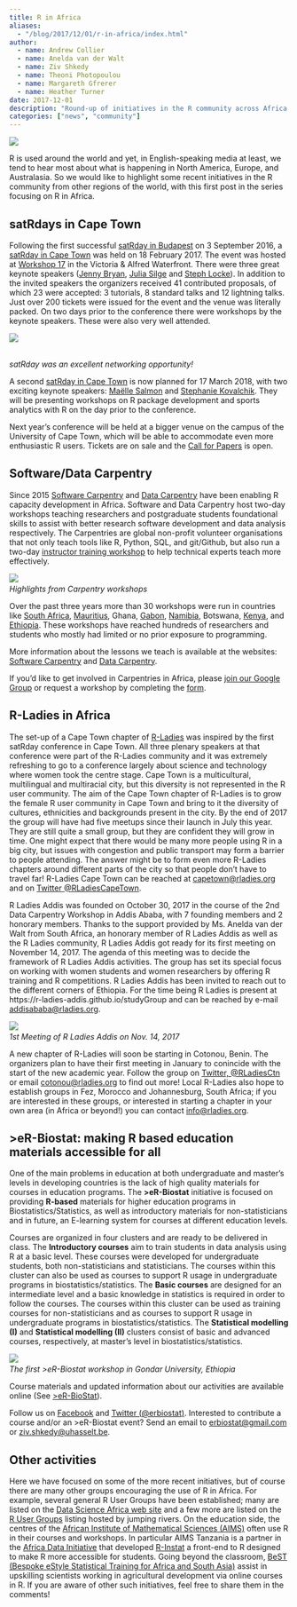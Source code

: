 ```yaml
---
title: R in Africa
aliases:
  - "/blog/2017/12/01/r-in-africa/index.html"
author: 
  - name: Andrew Collier
  - name: Anelda van der Walt
  - name: Ziv Shkedy
  - name: Theoni Photopoulou
  - name: Margareth Gfrerer
  - name: Heather Turner
date: 2017-12-01
description: "Round-up of initiatives in the R community across Africa."
categories: ["news", "community"]
---
```


![](globe.jpg)

R is used around the world and yet, in English-speaking media at least, we tend 
to hear most about what is happening in North America, Europe, and Australasia.
So we would like to highlight some recent initiatives in the R 
community from other regions of the world, with this first post in the series 
focusing on R in Africa.

<!--more--> 

## satRdays in Cape Town

Following the first successful 
[satRday in Budapest](http://budapest.satrdays.org/) on 3 September 2016, a 
[satRday in Cape Town](http://capetown2017.satrdays.org/) was held on 
18 February 2017. The event was hosted at 
[Workshop 17](http://workshop17.co.za/) in the Victoria & Alfred Waterfront. 
There were three great keynote speakers 
([Jenny Bryan](https://twitter.com/JennyBryan), 
[Julia Silge](https://twitter.com/juliasilge) and 
[Steph Locke](https://twitter.com/SteffLocke)). In addition to the invited 
speakers the organizers received 41 contributed proposals, of which 23 were 
accepted: 3 tutorials, 8 standard talks and 12 lightning talks. Just over 200 
tickets were issued for the event and the venue was literally packed. On two 
days prior to the conference there were workshops by the keynote speakers. 
These were also very well attended.

![](D3S_6897.JPG)

*<br/>satRday was an excellent networking opportunity!*

A second [satRday in Cape Town](http://capetown2018.satrdays.org/) is now
planned for 17 March 2018, with two exciting keynote speakers: [Maëlle Salmon](https://twitter.com/maelle) and 
[Stephanie Kovalchik](https://twitter.com/StatsOnTheT). 
They will be presenting workshops on R package development and sports analytics
with R on the day prior to the conference.

Next year's conference will be held at a bigger venue on the campus of the 
University of Cape Town, which will be able to accommodate even more 
enthusiastic R users. Tickets are on sale and the 
[Call for Papers](https://www.papercall.io/satrday-cape-town-2018) is open.

## Software/Data Carpentry

Since 2015 [Software Carpentry](https://software-carpentry.org/) and 
[Data Carpentry](http://www.datacarpentry.org/) have been enabling R capacity
development in Africa. Software and Data Carpentry host two-day workshops 
teaching researchers and postgraduate students foundational skills to assist 
with better research software development and data analysis respectively. 
The Carpentries are global non-profit volunteer organisations that not only 
teach tools like R, Python, SQL, and git/Github, but also run a two-day 
[instructor training workshop](https://carpentries.github.io/instructor-training/) 
to help technical experts teach more effectively.

![](carpentries.jpg)
*<br/>Highlights from Carpentry workshops*

Over the past three years more than 30 workshops were run in countries like 
[South Africa](https://software-carpentry.org/blog/2017/05/instructor-training-south-africa.html), 
[Mauritius](https://software-carpentry.org/blog/2017/09/mauritius.html), Ghana,
[Gabon](https://software-carpentry.org/blog/2017/09/mauritius.html),
[Namibia](https://software-carpentry.org/blog/2017/09/namibia.html), Botswana,
[Kenya](http://www.datacarpentry.org/blog/tdwg/), and
[Ethiopia](https://software-carpentry.org/blog/2017/09/ethiopia.html). These 
workshops have reached hundreds of researchers and students who mostly had 
limited or no prior exposure to programming. 

More information about the lessons we teach is available at the websites: 
[Software Carpentry](https://software-carpentry.org/lessons/) and 
[Data Carpentry](http://www.datacarpentry.org/lessons/).

If you'd like to get involved in Carpentries in Africa, please
[join our Google Group](https://groups.google.com/forum/#!forum/swc-za) or 
request a workshop by completing the [form](https://software-carpentry.org/workshops/request/).

## R-Ladies in Africa

The set-up of a Cape Town chapter of [R-Ladies](https://rladies.org/) 
was inspired by the first satRday
conference in Cape Town. All three plenary speakers at that conference
were part of the R-Ladies community and it was extremely refreshing to go to a
conference largely about science and technology where women took the centre 
stage. Cape Town is a multicultural, multilingual and multiracial city, but this
diversity is not represented in the R user community. The aim of the Cape Town 
chapter of R-Ladies is to grow the female R user community in Cape Town and
bring to it the diversity of cultures, ethnicities and backgrounds present in 
the city. By the end of 2017 the group will have had five meetups since their 
launch in July this year. They are still quite a small group, but they are 
confident they will grow in time. One might expect that there would be 
many more people using R in a big city, but issues with congestion and public
transport may form a barrier to people attending. The answer might be to form
even more R-Ladies chapters around different parts of the city so that people
don’t have to travel far! R-Ladies Cape Town can be reached at 
<capetown@rladies.org> and on 
[Twitter @RLadiesCapeTown](https://twitter.com/rladiescapetown).

R Ladies Addis was founded on October 30, 2017 in the course of the 2nd Data 
Carpentry Workshop in Addis Ababa, with 7 founding members and 2 honorary 
members. Thanks to the support provided by Ms. Anelda van der Walt from 
South Africa, an honorary member of R Ladies Addis as well as the R Ladies 
community, R Ladies Addis got ready for its first meeting on November 14, 2017. 
The agenda of this meeting was to decide the framework of R 
Ladies Addis activities. The group has set its special focus on working 
with women students and women researchers by offering R training and R
competitions. R Ladies Addis has been invited to reach out to the different 
corners of Ethiopia. For the time being R Ladies is present at 
https://r-ladies-addis.github.io/studyGroup and can be reached by e-mail
<addisababa@rladies.org>.

![](r-ladies-addis-ababa.png)
*<br/>1st Meeting of R Ladies Addis on Nov. 14, 2017*

A new chapter of R-Ladies will soon be starting in Cotonou, Benin. The 
organizers plan to have their first meeting in January to conincide with the 
start of the new academic year. Follow the group on 
[Twitter, @RLadiesCtn](https://twitter.com/RLadiesCtn) or email 
<cotonou@rladies.org> to find out more! Local R-Ladies also hope to
establish groups in Fez, Morocco and Johannesburg, South Africa; if you are 
interested in these groups, or interested in starting a chapter in your own area
(in Africa or beyond!) you can contact <info@rladies.org>.

## >eR-Biostat: making R based education materials accessible for all

One of the main problems in education at both undergraduate and master's 
levels in developing countries is the lack of high quality materials 
for courses in education programs. The **>eR-Biostat** initiative is focused on 
providing **R-based** materials for higher education programs in
Biostatistics/Statistics, as well as introductory materials for 
non-statisticians and in future, an E-learning system for courses at different 
education levels.

Courses are organized in four clusters and are ready to be delivered in class. 
The **Introductory courses** aim to train students in data analysis using R at a 
basic level. These courses were developed for undergraduate students, both 
non-statisticians and statisticians. The courses within this cluster can also 
be used as courses to support R usage in undergraduate programs in
biostatistics/statistics. The **Basic courses** are designed for an 
intermediate level and a basic knowledge in statistics is required in order to 
follow the courses. The courses within this cluster can be used as training
courses for non-statisticians and as courses to support R usage in 
undergraduate programs in biostatistics/statistics. The 
**Statistical modelling (I)** and **Statistical modelling (II)** clusters
consist of basic and advanced courses, respectively, at master's level in 
biostatistics/statistics.

![](er-biostat-ethiopia.png)
*<br/>The first >eR-Biostat workshop in Gondar University, Ethiopia*

Course materials and updated information about our activities are available 
online (See [>eR-BioStat](https://er-biostat.github.io/Courses/)).

Follow us on [Facebook](https://www.facebook.com/ER-BioStat-1463845487001786/) 
and [Twitter (@erbiostat)](https://twitter.com/erbiostat). Interested to 
contribute a course and/or an >eR-Biostat event? Send an email to 
<erbiostat@gmail.com> or <ziv.shkedy@uhasselt.be>.

## Other activities

Here we have focused on some of the more recent initiatives, but of 
course there are many other groups encouraging the use of R in Africa. For 
example, several general R User Groups have been established; many are listed 
on the [Data Science Africa web site](http://datascience-africa.org/) and a few 
more are listed on the [R User Groups](https://jumpingrivers.github.io/meetingsR/r-user-groups.html) 
listing hosted by jumping rivers. On the education side, the centres of the 
[African Institute of Mathematical Sciences (AIMS)](https://www.nexteinstein.org/) 
often use R in their courses and workshops. In particular AIMS Tanzania is a 
partner in the 
[Africa Data Initiative](http://www.africanmathsinitiative.net/blog/initiatives/african-data-initiative/) 
that developed [R-Instat](http://r-instat.org/index.html) a front-end to R 
designed to make R more accessible for students. Going beyond 
the classroom, 
[BeST (Bespoke eStyle Statistical Training for Africa and South Asia)](http://yieldingresults.org/) assist in upskilling scientists working in
agricultural development via online courses in R. If you are aware of other 
such initiatives, feel free to share them in the comments!

